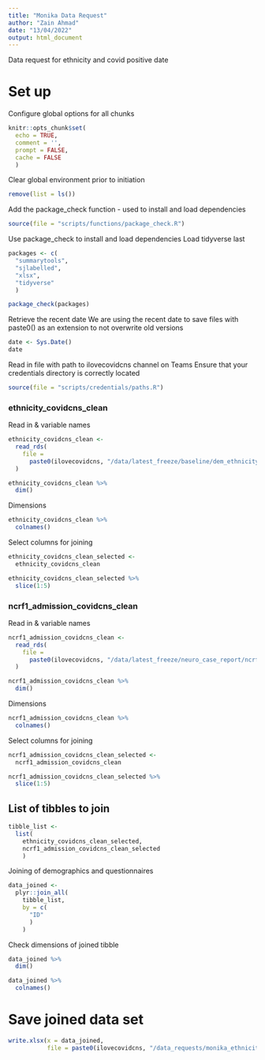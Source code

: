 ```yaml
---
title: "Monika Data Request"
author: "Zain Ahmad"
date: "13/04/2022"
output: html_document
---
```


Data request for ethnicity and covid positive date

# Set up

Configure global options for all chunks
```r
knitr::opts_chunk$set(
  echo = TRUE,
  comment = '',
  prompt = FALSE,
  cache = FALSE
  )
```

Clear global environment prior to initiation
```r
remove(list = ls())
```

Add the package_check function - used to install and load dependencies
```r
source(file = "scripts/functions/package_check.R")
```

Use package_check to install and load dependencies
Load tidyverse last
```r
packages <- c(
  "summarytools",
  "sjlabelled",
  "xlsx",
  "tidyverse"
  )

package_check(packages)
```

Retrieve the recent date
We are using the recent date to save files with paste0() as an extension to not overwrite old versions
```r
date <- Sys.Date()
date
```

Read in file with path to ilovecovidcns channel on Teams
Ensure that your credentials directory is correctly located
```r
source(file = "scripts/credentials/paths.R")
```

### ethnicity_covidcns_clean
Read in & variable names
```r
ethnicity_covidcns_clean <-
  read_rds(
    file = 
      paste0(ilovecovidcns, "/data/latest_freeze/baseline/dem_ethnicity_covidcns_clean.rds")
  )

ethnicity_covidcns_clean %>%
  dim()
```

Dimensions
```r
ethnicity_covidcns_clean %>%
  colnames()
```

Select columns for joining
```r
ethnicity_covidcns_clean_selected <-
  ethnicity_covidcns_clean

ethnicity_covidcns_clean_selected %>%
  slice(1:5)
```


### ncrf1_admission_covidcns_clean
Read in & variable names
```r
ncrf1_admission_covidcns_clean <-
  read_rds(
    file = 
      paste0(ilovecovidcns, "/data/latest_freeze/neuro_case_report/ncrf1_admission_covidcns_clean.rds")
  )

ncrf1_admission_covidcns_clean %>%
  dim()
```

Dimensions
```r
ncrf1_admission_covidcns_clean %>%
  colnames()
```

Select columns for joining
```r
ncrf1_admission_covidcns_clean_selected <- 
  ncrf1_admission_covidcns_clean

ncrf1_admission_covidcns_clean_selected %>%
  slice(1:5)
```


## List of tibbles to join
```r
tibble_list <- 
  list(
    ethnicity_covidcns_clean_selected,
    ncrf1_admission_covidcns_clean_selected
    )
```

Joining of demographics and questionnaires
```r
data_joined <- 
  plyr::join_all(
    tibble_list,
    by = c(
      "ID"
      )
    )
```

Check dimensions of joined tibble
```r
data_joined %>%
  dim()
```

```r
data_joined %>% 
  colnames()
```

# Save joined data set
```r
write.xlsx(x = data_joined,
           file = paste0(ilovecovidcns, "/data_requests/monika_ethnicity_ncrfadmission.xlsx"))
```